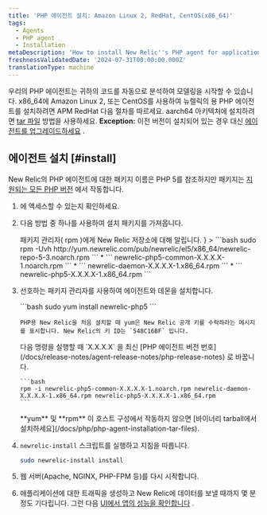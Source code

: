 ```yaml
---
title: 'PHP 에이전트 설치: Amazon Linux 2, RedHat, CentOS(x86_64)'
tags:
  - Agents
  - PHP agent
  - Installation
metaDescription: 'How to install New Relic''s PHP agent for application performance monitoring with Amazon Linux 2, RedHat, or CentOS on x86_64 architecture.'
freshnessValidatedDate: '2024-07-31T00:00:00.000Z'
translationType: machine
---
```


우리의 PHP 에이전트는 귀하의 코드를 자동으로 분석하여 모델링을 시작할 수 있습니다. x86\_64에 Amazon Linux 2, 또는 CentOS를 사용하여 뉴렐릭의 용 PHP 에이전트를 설치하려면 APM RedHat 다음 절차를 따르세요. aarch64 아키텍처에 설치하려면 [tar 파일](/docs/php/php-agent-installation-tar-files) 방법을 사용하세요. <DNT>**Exception:**</DNT> 이전 버전이 설치되어 있는 경우 대신 [에이전트를 업그레이드하세요](/docs/agents/php-agent/installation/upgrading-php-agent) .

## 에이전트 설치 [#install]

New Relic의 PHP 에이전트에 대한 패키지 이름은 PHP 5를 참조하지만 패키지는 [지원되는 모든 PHP 버전](/docs/agents/php-agent/getting-started/php-agent-compatibility-requirements#php-release) 에서 작동합니다.

1. <InlinePopover type="licenseKey" />에 액세스할 수 있는지 확인하세요.

2. 다음 방법 중 하나를 사용하여 설치 패키지를 가져옵니다.

   <CollapserGroup>
     <Collapser
       id="tell-rpm"
       title={<>패키지 관리자( <InlineCode>
         rpm
       </InlineCode> )에게 New Relic 저장소에 대해 알립니다.</>
       }
     >
       ```bash
       sudo rpm -Uvh http://yum.newrelic.com/pub/newrelic/el5/x86_64/newrelic-repo-5-3.noarch.rpm
       ```
     </Collapser>

     <Collapser id="download-rpm" title="New Relic에서 rpm 파일 다운로드">
       * ```
         newrelic-php5-common-X.X.X.X-1.noarch.rpm
         ```
       * ```
         newrelic-daemon-X.X.X.X-1.x86_64.rpm
         ```
       * ```
         newrelic-php5-X.X.X.X-1.x86_64.rpm
         ```
     </Collapser>
   </CollapserGroup>

3. 선호하는 패키지 관리자를 사용하여 에이전트와 데몬을 설치합니다.

   <CollapserGroup>
     <Collapser id="manager-yum" title="냠">
       ```bash
       sudo yum install newrelic-php5
       ```

       PHP용 New Relic을 처음 설치할 때 yum은 New Relic 공개 키를 수락하라는 메시지를 표시합니다. New Relic의 키 ID는 `548C16BF` 입니다.
     </Collapser>

     <Collapser id="manager-rpm" title="rpm">
       다음 명령을 실행할 때 `X.X.X.X` 을 최신 [PHP 에이전트 버전 번호](/docs/release-notes/agent-release-notes/php-release-notes) 로 바꿉니다.

       ```bash
       rpm -i newrelic-php5-common-X.X.X.X-1.noarch.rpm newrelic-daemon-X.X.X.X-1.x86_64.rpm newrelic-php5-X.X.X.X-1.x86_64.rpm
       ```
     </Collapser>

     <Collapser id="manager-tarball" title="타르볼">
       <DNT>**yum**</DNT> 및 <DNT>**rpm**</DNT> 이 호스트 구성에서 작동하지 않으면 [바이너리 tarball에서 설치하세요](/docs/php/php-agent-installation-tar-files).
     </Collapser>
   </CollapserGroup>

4. `newrelic-install` 스크립트를 실행하고 지침을 따릅니다.

   ```bash
   sudo newrelic-install install
   ```

5. 웹 서버(Apache, NGINX, PHP-FPM 등)를 다시 시작합니다.

6. 애플리케이션에 대한 트래픽을 생성하고 New Relic에 데이터를 보낼 때까지 몇 분 정도 기다립니다. 그런 다음 [UI에서 앱의 성능을 확인합니다](/docs/apm/applications-menu/monitoring/apm-overview-page) .

<InstallFeedback />